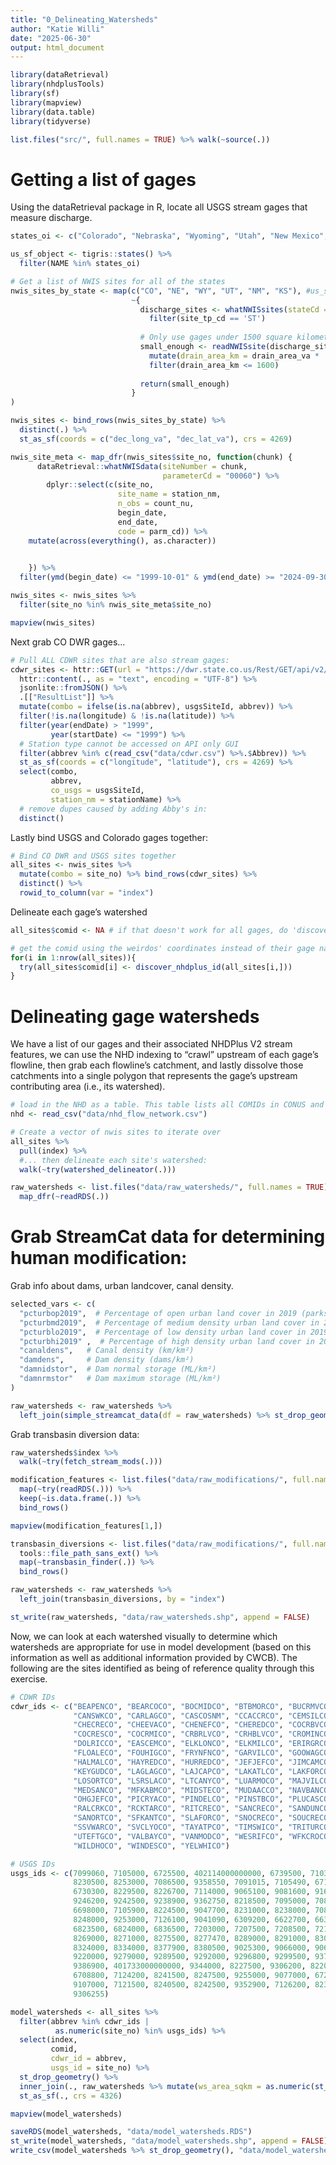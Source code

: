 ```yaml
---
title: "0_Delineating_Watersheds"
author: "Katie Willi"
date: "2025-06-30"
output: html_document
---
```


```r
library(dataRetrieval)
library(nhdplusTools)
library(sf)
library(mapview)
library(data.table)
library(tidyverse)

list.files("src/", full.names = TRUE) %>% walk(~source(.))
```

# Getting a list of gages

Using the dataRetrieval package in R, locate all USGS stream gages that measure discharge.

```r
states_oi <- c("Colorado", "Nebraska", "Wyoming", "Utah", "New Mexico", "Kansas")

us_sf_object <- tigris::states() %>%
  filter(NAME %in% states_oi)

# Get a list of NWIS sites for all of the states
nwis_sites_by_state <- map(c("CO", "NE", "WY", "UT", "NM", "KS"), #us_sf_object$STUSPS, 
                           ~{
                             discharge_sites <- whatNWISsites(stateCd = .x, parameterCd = "00060") %>%
                               filter(site_tp_cd == 'ST')
                             
                             # Only use gages under 1500 square kilometers (as defined by the USGS) with some wiggle:
                             small_enough <- readNWISsite(discharge_sites$site_no) %>%  
                               mutate(drain_area_km = drain_area_va *  2.58999) %>%  
                               filter(drain_area_km <= 1600) 
                             
                             return(small_enough)
                           }
)

nwis_sites <- bind_rows(nwis_sites_by_state) %>%
  distinct(.) %>%
  st_as_sf(coords = c("dec_long_va", "dec_lat_va"), crs = 4269)

nwis_site_meta <- map_dfr(nwis_sites$site_no, function(chunk) {
      dataRetrieval::whatNWISdata(siteNumber = chunk,
                                  parameterCd = "00060") %>%
        dplyr::select(c(site_no,
                        site_name = station_nm,
                        n_obs = count_nu,
                        begin_date,
                        end_date,
                        code = parm_cd)) %>%
    mutate(across(everything(), as.character))

    
    }) %>%
  filter(ymd(begin_date) <= "1999-10-01" & ymd(end_date) >= "2024-09-30")

nwis_sites <- nwis_sites %>%
  filter(site_no %in% nwis_site_meta$site_no)

mapview(nwis_sites)
```

Next grab CO DWR gages...

```r
# Pull ALL CDWR sites that are also stream gages: 
cdwr_sites <- httr::GET(url = "https://dwr.state.co.us/Rest/GET/api/v2/surfacewater/surfacewaterstations/?format=json&fields=stationNum%2Cabbrev%2CusgsSiteId%2CstationName%2CutmX%2CutmY%2Clatitude%2Clongitude%2CstartDate%2CendDate%2CmeasUnit") %>%
  httr::content(., as = "text", encoding = "UTF-8") %>%
  jsonlite::fromJSON() %>%
  .[["ResultList"]] %>%
  mutate(combo = ifelse(is.na(abbrev), usgsSiteId, abbrev)) %>%
  filter(!is.na(longitude) & !is.na(latitude)) %>%
  filter(year(endDate) > "1999",
         year(startDate) <= "1999") %>%
  # Station type cannot be accessed on API only GUI
  filter(abbrev %in% c(read_csv("data/cdwr.csv") %>%.$Abbrev)) %>%
  st_as_sf(coords = c("longitude", "latitude"), crs = 4269) %>%
  select(combo,
         abbrev,
         co_usgs = usgsSiteId,
         station_nm = stationName) %>%
  # remove dupes caused by adding Abby's in:
  distinct()
```

Lastly bind USGS and Colorado gages together:

```r
# Bind CO DWR and USGS sites together
all_sites <- nwis_sites %>% 
  mutate(combo = site_no) %>% bind_rows(cdwr_sites) %>%
  distinct() %>%
  rowid_to_column(var = "index")
```

Delineate each gage's watershed

```r
all_sites$comid <- NA # if that doesn't work for all gages, do 'discover_nhdplus_id()'

# get the comid using the weirdos' coordinates instead of their gage name
for(i in 1:nrow(all_sites)){
  try(all_sites$comid[i] <- discover_nhdplus_id(all_sites[i,]))
}
```

# Delineating gage watersheds

We have a list of our gages and their associated NHDPlus V2 stream features, we can use the NHD indexing to "crawl" upstream of each gage's flowline, then grab each flowline's catchment, and lastly dissolve those catchments into a single polygon that represents the gage's upstream contributing area (i.e., its watershed).

```r
# load in the NHD as a table. This table lists all COMIDs in CONUS and allows you to "navigate" the NHD.
nhd <- read_csv("data/nhd_flow_network.csv")

# Create a vector of nwis sites to iterate over
all_sites %>% 
  pull(index) %>%
  #... then delineate each site's watershed:
  walk(~try(watershed_delineator(.))) 

raw_watersheds <- list.files("data/raw_watersheds/", full.names = TRUE) %>%
  map_dfr(~readRDS(.))
```

# Grab StreamCat data for determining human modification:

Grab info about dams, urban landcover, canal density.

```r
selected_vars <- c(
  "pcturbop2019",  # Percentage of open urban land cover in 2019 (parks, golf courses, large-lot development)
  "pcturbmd2019",  # Percentage of medium density urban land cover in 2019 (mix of constructed materials and vegetation)
  "pcturblo2019",  # Percentage of low density urban land cover in 2019 (single-family housing areas)
  "pcturbhi2019" ,  # Percentage of high density urban land cover in 2019 (apartments, commercial/industrial)
  "canaldens",   # Canal density (km/km²) 
  "damdens",     # Dam density (dams/km²)
  "damnidstor",  # Dam normal storage (ML/km²)
  "damnrmstor"   # Dam maximum storage (ML/km²)
)

raw_watersheds <- raw_watersheds %>%
  left_join(simple_streamcat_data(df = raw_watersheds) %>% st_drop_geometry() %>% select(-comid), by = "index")
```

Grab transbasin diversion data:

```r
raw_watersheds$index %>%
  walk(~try(fetch_stream_mods(.)))

modification_features <- list.files("data/raw_modifications/", full.names = TRUE) %>%
  map(~try(readRDS(.))) %>%
  keep(~is.data.frame(.)) %>%
  bind_rows()

mapview(modification_features[1,])

transbasin_diversions <- list.files("data/raw_modifications/", full.names = FALSE) %>%
  tools::file_path_sans_ext() %>%
  map(~transbasin_finder(.)) %>%
  bind_rows() 

raw_watersheds <- raw_watersheds %>%
  left_join(transbasin_diversions, by = "index")

st_write(raw_watersheds, "data/raw_watersheds.shp", append = FALSE)
```

Now, we can look at each watershed visually to determine which watersheds are appropriate for use in model development (based on this information as well as additional information provided by CWCB). The following are the sites identified as being of reference quality through this exercise.

```r
# CDWR IDs
cdwr_ids <- c("BEAPENCO", "BEARCOCO", "BOCMIDCO", "BTBMORCO", "BUCRMVCO", "CAMPGOCO", 
              "CANSWKCO", "CARLAGCO", "CASCOSNM", "CCACCRCO", "CEMSILCO", "CHCRNACO", 
              "CHECRECO", "CHEEVACO", "CHENEFCO", "CHEREDCO", "COCRBVCO", "COCREPCO", 
              "COCRESCO", "COCRMICO", "CRBRLVCO", "CRHBLVCO", "CROMINCO", "CRYAVACO", 
              "DOLRICCO", "EASCEMCO", "ELKLONCO", "ELKMILCO", "ERIRGRCO", "FISCRECO", 
              "FLOALECO", "FOUHIGCO", "FRYNFNCO", "GARVILCO", "GOOWAGCO", "GRAWESCO", 
              "HALMALCO", "HAYREDCO", "HURREDCO", "JEFJEFCO", "JIMCAMCO", "KERVILCO", 
              "KEYGUDCO", "LAGLAGCO", "LAJCAPCO", "LAKATLCO", "LAKFORCO", "LKCTURCO", 
              "LOSORTCO", "LSRSLACO", "LTCANYCO", "LUARMOCO", "MAJVILCO", "MANMANCO", 
              "MEDSANCO", "MFKABMCO", "MIDSTECO", "MUDAACCO", "NAVBANCO", "NOCRESCO", 
              "OHGJEFCO", "PICRYACO", "PINDELCO", "PINSTBCO", "PLUCASCO", "PURMADCO", 
              "RALCRKCO", "RCKTARCO", "RITCRECO", "SANCRECO", "SANDUNCO", "SANFTGCO", 
              "SANORTCO", "SFKANTCO", "SLAFORCO", "SNOCRECO", "SOUCRECO", "SPACRECO", 
              "SSVWARCO", "SVCLYOCO", "TAYATPCO", "TIMSWICO", "TRITURCO", "TROGARCO", 
              "UTEFTGCO", "VALBAYCO", "VANMODCO", "WESRIFCO", "WFKCROCO", "WILCRECO", 
              "WILDHOCO", "WINDESCO", "YELWHICO")

# USGS IDs
usgs_ids <- c(7099060, 7105000, 6725500, 402114000000000, 6739500, 7103703, 7122400, 
              8230500, 8253000, 7086500, 9358550, 7091015, 7105490, 6712000, 7089250, 
              6730300, 8229500, 8226700, 7114000, 9065100, 9081600, 9165000, 9112200, 
              9246200, 9242500, 9238900, 9362750, 8218500, 7095000, 7083000, 7111000, 
              6698000, 7105900, 8224500, 9047700, 8231000, 8238000, 7084500, 9124500, 
              8248000, 9253000, 7126100, 9041090, 6309200, 6622700, 6632400, 6755960, 
              6823500, 6824000, 6836500, 7203000, 7207500, 7208500, 7218000, 8267500, 
              8269000, 8271000, 8275500, 8277470, 8289000, 8291000, 8302500, 8315480, 
              8324000, 8334000, 8377900, 8380500, 9025300, 9066000, 9066300, 9217900, 
              9220000, 9279000, 9289500, 9292000, 9296800, 9299500, 9378170, 9378630, 
              9386900, 401733000000000, 9344000, 8227500, 9306200, 8220500, 9059500, 
              6708800, 7124200, 8241500, 8247500, 9255000, 9077000, 6722500, 6724000, 
              9107000, 7121500, 8240500, 8242500, 9352900, 7126200, 8235270, 7134990, 
              9306255)

model_watersheds <- all_sites %>%
  filter(abbrev %in% cdwr_ids | 
          as.numeric(site_no) %in% usgs_ids) %>%
  select(index,
         comid,
         cdwr_id = abbrev,
         usgs_id = site_no) %>%
  st_drop_geometry() %>%
  inner_join(., raw_watersheds %>% mutate(ws_area_sqkm = as.numeric(st_area(.))/1000000) %>% select(index, ws_area_sqkm, geometry), by = "index") %>%
  st_as_sf(., crs = 4326)

mapview(model_watersheds)

saveRDS(model_watersheds, "data/model_watersheds.RDS")
st_write(model_watersheds, "data/model_watersheds.shp", append = FALSE)
write_csv(model_watersheds %>% st_drop_geometry(), "data/model_watersheds.csv")
```

